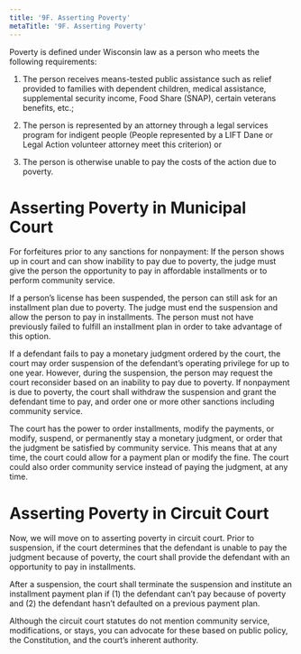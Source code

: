 ```yaml
---
title: '9F.	Asserting Poverty'
metaTitle: '9F.	Asserting Poverty'
---
```

<!--- Page 14 -->
Poverty is defined under Wisconsin law as a person who meets the following requirements:

1. The person receives means-tested public assistance such as relief provided to families with dependent children, medical assistance, supplemental security income, Food Share (SNAP), certain veterans benefits, etc.; 

2. The person is represented by an attorney through a legal services program for indigent people (People represented by a LIFT Dane or Legal Action volunteer attorney meet this criterion) or
  
3. The person is otherwise unable to pay the costs of the action due to poverty. 

# Asserting Poverty in Municipal Court
For forfeitures prior to any sanctions for nonpayment: If the person shows up in court and can show inability to pay due to poverty, the judge must give the person the opportunity to pay in affordable installments or to perform community service. 

If a person’s license has been suspended, the person can still ask for an installment plan due to poverty. The judge must end the suspension and allow the person to pay in installments. The person must not have previously failed to fulfill an installment plan in order to take advantage of this option.

If a defendant fails to pay a monetary judgment ordered by the court, the court may order suspension of the defendant’s operating privilege for up to one year. However, during the suspension, the person may request the court reconsider based on an inability to pay due to poverty. If nonpayment is due to poverty, the court shall withdraw the suspension and grant the defendant time to pay, and order one or more other sanctions including community service.

The court has the power to order installments, modify the payments, or modify, suspend, or permanently stay a monetary judgment, or order that the judgment be satisfied by community service. This means that at any time, the court could allow for a payment plan or modify the fine. The court could also order community service instead of paying the judgment, at any time.

# Asserting Poverty in Circuit Court

Now, we will move on to asserting poverty in circuit court. Prior to suspension, if the court determines that the defendant is unable to pay the judgment because of poverty, the court shall provide the defendant with an opportunity to pay in installments. 

After a suspension, the court shall terminate the suspension and institute an installment payment plan if (1) the defendant can’t pay because of poverty and (2) the defendant hasn’t defaulted on a previous payment plan. 

Although the circuit court statutes do not mention community service, modifications, or stays, you can advocate for these based on public policy, the Constitution, and the court’s inherent authority.
